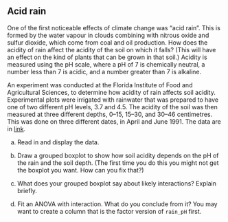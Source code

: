 ##  Acid rain


 One of the first noticeable effects of climate change was
"acid rain". This is formed by the water vapour in clouds combining
with nitrous oxide and sulfur dioxide, which come from coal and oil
production. How does the acidity of rain affect the acidity of the
soil on which it falls? (This will have an effect on the kind of
plants that can be grown in that soil.) Acidity is measured using the
pH scale, where a pH of 7 is chemically neutral, a number less than 7
is acidic, and a number greater than 7 is alkaline.

An experiment was conducted at the Florida Institute of Food and
Agricultural Sciences, to determine how acidity of rain affects soil
acidity. Experimental plots were irrigated with rainwater that was
prepared to have one of two different pH levels, 3.7 and 4.5. The
acidity of the soil was then measured at three different depths,
0--15, 15--30, and 30--46 centimetres. This was done on three
different dates, in April and June 1991. The data are in
[link](http://ritsokiguess.site/datafiles/acidrain.csv).



(a) Read in and display the data.


(b) Draw a grouped boxplot to show how soil acidity depends on
the pH of the rain and the soil depth. (The first time you do this
you might not get the boxplot you want. How can you fix that?)


(c) What does your grouped boxplot say about likely
interactions? Explain briefly.


(d) Fit an ANOVA with interaction. What do you conclude from
it? You may want to create a column that is the factor version of
`rain_pH` first.



